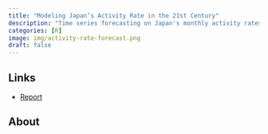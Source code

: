 ```yaml
---
title: "Modeling Japan’s Activity Rate in the 21st Century"
description: "Time series forecasting on Japan's monthly activity rates from 2000-2021"
categories: [R]
image: img/activity-rate-forecast.png
draft: false
---
```


## Links

-   [Report](../../files/forecasting-activity-rates.html)

## About
